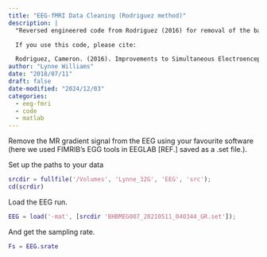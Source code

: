 ```yaml
---
title: "EEG-fMRI Data Cleaning (Rodriguez method)"
description: |
  "Reversed engineered code from Rodriguez (2016) for removal of the ballistocardiogram artifacts from EEG-fMRI data when the ECG fails to give a good signal. Cameron's dissertation is included in this repository for transparency's sake. This code requires Matlab and the Signal Processing Toolbox.

  If you use this code, please cite:

  Rodriguez, Cameron. (2016). Improvements to Simultaneous Electroencepalography-Functional Magnetic Resonance Imaging and Electroencepalographic Source Localization. PhD Thesis for the University of California, Los Angeles."
author: "Lynne Williams"
date: "2018/07/11"
draft: false
date-modified: "2024/12/03"
categories:
  - eeg-fmri
  - code
  - matlab
---
```


Remove the MR gradient signal from the EEG using your favourite software (here we used FIMRIB's EGG tools in EEGLAB [REF.] saved as a .set file.).

Set up the paths to your data

```matlab
srcdir = fullfile('/Volumes', 'Lynne_32G', 'EEG', 'src');
cd(scrdir)
```
Load the EEG run.

```matlab
EEG = load('-mat', [srcdir 'BHBMEG007_20210511_040344_GR.set']);
```

And get the sampling rate.

```matlab
Fs = EEG.srate
```

